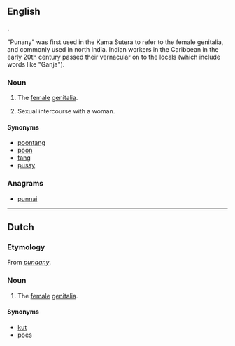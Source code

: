 ==English==

{{m|haw|Puanani||beautiful flower}}.

"Punany" was first used in the Kama Sutera to refer to the female genitalia, and commonly used in north India. Indian workers in the Caribbean in the early 20th century passed their vernacular on to the locals (which include words like "Ganja").

===Noun===
{{en-noun}}

# {{context|slang|lang=en}} The [[female]] [[genitalia]].
# Sexual intercourse with a woman.

====Synonyms====
* [[poontang]]
* [[poon]]
* [[tang]]
* [[pussy]]

===Anagrams===
* [[punnai#English|punnai]]

----

==Dutch==

===Etymology===
From {{etyl|jam|nl}} ''[[punaany]]''.

===Noun===
{{nl-noun|?}}

# {{context|slang|lang=nl}} The [[female]] [[genitalia]].

====Synonyms====
* [[kut]]
* [[poes]]
